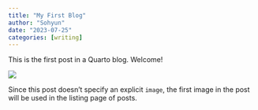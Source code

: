 ```yaml
---
title: "My First Blog"
author: "Sohyun"
date: "2023-07-25"
categories: [writing]
---
```


This is the first post in a Quarto blog. Welcome!

![](thumbnail.png)

Since this post doesn't specify an explicit `image`, the first image in the post will be used in the listing page of posts.